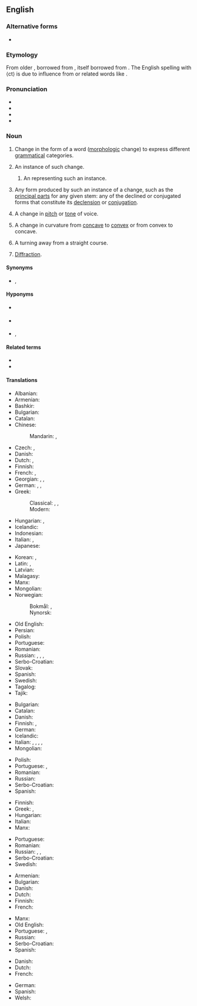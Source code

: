 {{selfref|For inflection templates, see [[Wiktionary:Inflection templates]].}}
==English==
{{wikipedia}}

===Alternative forms===
* {{l|en|inflexion}}

===Etymology===
{{root|en|ine-pro|*h₃enh₂-}}
From older {{m|en|inflexion}}, borrowed from {{bor|en|frm|inflexion}}, itself borrowed from {{der|en|la|inflexio|inflexiōnem|t=alteration|lit=bending}}. The English spelling with ⟨ct⟩ is due to influence from {{m|en|inflect}} or related words like {{m|en|correction}}.

===Pronunciation===
* {{IPA|en|/ɪnˈflɛkʃən/}}
* {{audio|en|en-us-inflection.ogg|Audio (US)}}
* {{rhymes|en|ɛkʃən|s=3}}
* {{hyphenation|en|in|flec|tion}}

===Noun===
{{en-noun|~}}

# {{lb|en|grammar|uncountable}} Change in the form of a word ([[morphology#Noun|morphologic]] change) to express different [[grammar#Noun|grammatical]] categories.
#: {{ux|en|In English, word order often does the work that '''inflection''' did in Latin}}
# {{lb|en|grammar|countable}} An instance of such change.
#: {{ux|en|an '''inflection''' for gender, number, or tense}}
## {{lb|en|grammar}} An {{l|en|affix}} representing such an instance.
##: {{ux|en|English's regular '''inflection''' for number in plural nouns is the suffix ''-s''.}}
# {{lb|en|grammar|countable}} Any form produced by such an instance of a change, such as the [[principal part#Noun|principal parts]] for any given stem: any of the declined or conjugated forms that constitute its [[declension]] or [[conjugation]].
#: {{ux|en|Recite every '''inflection''' for each of these words.}}
# A change in [[pitch]] or [[tone]] of voice.
#: {{ux|en|If he's lying, his '''inflection''' changes.}}
# {{lb|en|mathematics}} A change in curvature from [[concave]] to [[convex]] or from convex to concave.
# A turning away from a straight course.
#: {{ux|en|'''inflection''' from the rules}}
# {{lb|en|optometry}} [[diffraction|Diffraction]].

====Synonyms====
* {{l|en|flection}}, {{l|en|flexion}}

====Hyponyms====
* {{sense|grammar}} {{l|en|conjugation}}
* {{sense|grammar}} {{l|en|comparison}}
* {{sense|grammar}} {{l|en|declension}}, {{l|en|declination}}

====Related terms====
* {{l|en|inflect}}
* {{l|en|inflected}}

====Translations====
{{trans-top|change in the form of a word that reflects a change in grammatical function}}
* Albanian: {{t+|sq|eptim}}
* Armenian: {{t+|hy|թեքում}}
* Bashkir: {{t|ba|[[килеш]] [[менән]] [[үҙгәреү]]|sc=Cyrl}}
* Bulgarian: {{t|bg|склонение|n|sc=Cyrl}}
* Catalan: {{t|ca|flexió|f}}
* Chinese:
*: Mandarin: {{t|cmn|詞形變化|sc=Hani}}, {{t|cmn|词形变化|tr=cí xíng biànhuà|sc=Hani}}
* Czech: {{t|cs|flexe|f}}, {{t+|cs|ohýbání|n}}
* Danish: {{t+check|da|bøjning}}
* Dutch: {{t+|nl|verbuiging|f}}, {{t+|nl|vervoeging|f}}
* Finnish: {{t+|fi|taivutus}}
* French: {{t+|fr|flexion|f}}, {{t+|fr|inflexion|f}}
* Georgian: {{t|ka|ფლექსია}}, {{t|ka|მიმოხრა}}, {{t|ka|მოღუნვა|tr=moghunva}}
* German: {{t+|de|Flexion|f}}, {{t+|de|Beugung|f}}, {{t+|de|Biegung|f}}
* Greek:
*: Classical: {{t|grc|κλίσις|f}}, {{t|grc|κίνημα|n}}, {{t|grc|κίνησις|f}}
*: Modern: {{t+|el|κλίση|f}}
* Hungarian: {{q|the ending itself}} {{t+|hu|rag}}, {{q|the phenomenon}} {{t+|hu|ragozás}}
* Icelandic: {{t+|is|beyging|f}}
* Indonesian: {{t+|id|infleksi}}
* Italian: {{t+|it|desinenza|f}}, {{t+|it|flessione|f}}
* Japanese: {{t|ja|語形変化|tr=ごけいへんか, gokei henka|sc=Jpan}}
{{trans-mid}}
* Korean: {{t+|ko|굴절(屈折)}}, {{t|ko|어형변화(語形變化)}}
* Latin: {{t|la|flexio|f}}, {{t+|la|flexura|f}}
* Latvian: {{t|lv|locīšana|f}}
* Malagasy: {{t|mg|fihilan-teny}}
* Manx: {{t|gv|yn-filley|m}}
* Mongolian: {{t+|mn|хувирал|sc=Cyrl}}
* Norwegian:
*: Bokmål: {{t|nb|bøyning|m|f}}, {{t+|nb|bøying|m|f}}
*: Nynorsk: {{t|nn|bøying|f}}
* Old English: {{t|ang|ġebīeġednes|f}}
* Persian: {{t+|fa|تصریف|tr=tasrīf}}
* Polish: {{t+|pl|odmiana|f}}
* Portuguese: {{t+|pt|flexão|f}}
* Romanian: {{t+|ro|flexiune|f}}
* Russian: {{t+|ru|фле́ксия|f}} {{qualifier|formal}}, {{t+|ru|оконча́ние|n}} {{qualifier|formal}}, {{t+|ru|словоизмене́ние|n}}, {{t|ru|измене́ние фо́рмы сло́ва|n}}
* Serbo-Croatian: {{t+|sh|fleksija|f}}
* Slovak: {{t|sk|ohýbanie}}
* Spanish: {{t+|es|flexión|f}}
* Swedish: {{t+|sv|böjning|c}}
* Tagalog: {{t|tl|sabaylo}}
* Tajik: {{t+|tg|оҳанг|sc=Cyrl}}
{{trans-bottom}}

{{trans-top|change in pitch or tone of voice}}
* Bulgarian: {{t|bg|модулация|f}}
* Catalan: {{t|ca|inflexió|f}}
* Danish: {{t|da|modulation}}
* Finnish: {{t|fi|[[äänenkorkeuden]] muutos}} {{qualifier|of pitch}}, {{t|fi|[[äänensävyn]] muutos}} {{qualifier|of tone}}
* German: {{t+|de|Betonung|f}}
* Icelandic: {{t|is|raddblær|m}}
* Italian: {{t+|it|inflessione|f}}, {{t+|it|cadenza|f}}, {{t+|it|calata|f}}, {{t+|it|modulazione|f}}, {{t+|it|intonazione|f}}
* Mongolian: {{t|mn|ялгаллахуй|sc=Cyrl}}
{{trans-mid}}
* Polish: {{t|pl|modulacja|f}}
* Portuguese: {{t+|pt|inflexão|f}}, {{t|pt|entonação|f}}
* Romanian: {{t+|ro|inflexiune|f}}
* Russian: {{t+|ru|модуля́ция|f}}
* Serbo-Croatian: {{t+|sh|infleksija|f}}
* Spanish: {{t+|es|inflexión|f}}
{{trans-bottom}}

{{trans-top|change in curvature from concave to convex or from convex to concave}}
* Finnish: {{t+|fi|käänne}}
* Greek: {{t+|el|κάμψη|f}}, {{t+|el|λύγισμα|n}}
* Hungarian: {{t+|hu|inflexió}}
* Italian: {{t+|it|inflessione|f}}
* Manx: {{t|gv|aachassey|m}}
{{trans-mid}}
* Portuguese: {{t+|pt|inflexão|f}}
* Romanian: {{t+|ro|inflexiune|f}}
* Russian: {{t+|ru|переги́б|n}}, {{t+|ru|сгиба́ние|n}}, {{qualifier|medical}} {{t+|ru|фле́ксия|f}}
* Serbo-Croatian: {{t+|sh|infleksija|f}}
* Swedish: {{t+|sv|inflexionspunkt|c}}
{{trans-bottom}}

{{trans-top|turning away from a straight course}}
* Armenian: {{t+|hy|թեքում}}
* Bulgarian: {{t+|bg|отклонение|n}}
* Danish: {{t|da|afvigelse}}
* Dutch: {{t+|nl|bocht}}
* Finnish: {{t|fi|suunnanmuutos}}
* French: {{t+|fr|inflexion}}
{{trans-mid}}
* Manx: {{t|gv|lhoobey|m}}
* Old English: {{t|ang|ġebīeġednes|f}}
* Portuguese: {{t+|pt|inflexão|f}}, {{t+|pt|desvio|m}}
* Russian: {{t+|ru|отклоне́ние|n}}
* Serbo-Croatian: {{t+|sh|otklon|m}}
* Spanish: {{t+|es|inflexión}}
{{trans-bottom}}

{{checktrans-top}}
* Danish: {{t|da|vendepunkt}} <!-- Was translation for "change in curvature" but appears to incicate "point of inflection". i.e. the point in which the change takes place-->
* Dutch: {{t+|nl|buigpunt|n}} <!-- Was translation for "change in curvature" but appears to incicate "point of inflection". i.e. the point in which the change takes place-->
* French: {{t+|fr|point d'inflexion}} <!-- Was translation for "change in curvature" but appears to incicate "point of inflection". i.e. the point in which the change takes place-->
{{trans-mid}}
* German: {{t+|de|Wendepunkt|m}} <!-- Was translation for "change in curvature" but appears to incicate "point of inflection". i.e. the point in which the change takes place-->
* Spanish: {{t+|es|punto de inflexión}} <!-- Was translation for "change in curvature" but appears to incicate "point of inflection". i.e. the point in which the change takes place-->
* Welsh: {{t-check|cy|treiglad|m}}
{{trans-bottom}}